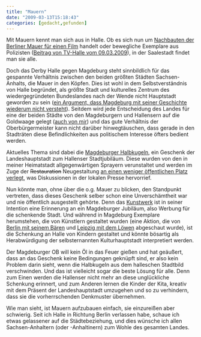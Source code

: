 ```yaml
---
title: "Mauern"
date: "2009-03-13T15:18:43"
categories: [gedacht,gefunden]
---
```


Mit Mauern kennt man sich aus in Halle. Ob es sich nun um [Nachbauten der Berliner Mauer für einen Film](http://www.mz-web.de/servlet/ContentServer?pagename=ksta/page&atype=ksArtikel&aid=1236150453832&calledPageId=987490165154) handelt oder bewegliche Exemplare aus Polizisten ([Beitrag von TV-Halle vom 09.03.2009](http://www.tvhalle.de/index.php?option=com_content&task=view&id=404&Itemid=84)), in der Saalestadt findet man sie alle.

Doch das Derby Halle gegen Magdeburg steht sinnbildlich für das gespannte Verhältnis zwischen den beiden größten Städten Sachsen-Anhalts, die Mauer in den Köpfen. Dies ist wohl in dem Selbstverständnis von Halle begründet, als größte Stadt und kulturelles Zentrum des wiedergegründeten Bundeslandes nach der Wende nicht Hauptstadt geworden zu sein ([ein Argument, dass Magdeburg mit seiner Geschichte wiederum nicht versteht](http://sanity.madcynic.com/2009/01/26/wie-man-eine-stadt-vor-den-kopf-stost/)). Seitdem wird jede Entscheidung des Landes für eine der beiden Städte von den Magdeburgern und Hallensern auf die Goldwaage gelegt ([auch von mir](/blog/2008/09/25/eu-bestatigt-it-always-rains-on-me/)) und das gute Verhältnis der Oberbürgermeister kann nicht darüber hinwegtäuschen, dass gerade in den Stadträten diese Befindlichkeiten aus politischem Interesse öfters bedient werden.

Aktuelles Thema sind dabei die [Magdeburger Halbkugeln](http://www.flickr.com/photos/7891209@N04/3314619976/), ein Geschenk der Landeshauptstadt zum Hallenser Stadtjubiläum. Diese wurden von den in meiner Heimatstadt allgegenwärtigen Sprayern verunstaltet und werden im Zuge der ~~Restauration~~ Neugestaltung [an einen weniger öffentlichen Platz verlegt](http://www.halleforum.de/Halle-Nachrichten/Halbkugeln-kommen-in-EinsteinKita/19798), was Diskussionen in der lokalen Presse hervorrief.

Nun könnte man, ohne über die o.g. Mauer zu blicken, den Standpunkt vertreten, dass dieses Geschenk selber schon eine Unverschämtheit war und nie öffentlich ausgestellt gehörte. Denn das [Kunstwerk](http://www.magdeburger-halbkugeln.de/) ist in seiner Intention eine Erinnerung an ein Magdeburger Jubiläum, also Werbung für die schenkende Stadt. Und während in Magdeburg Exemplare herumstehen, die von Künstlern gestaltet wurden (eine Aktion, die von [Berlin mit seinem Bären](http://www.buddy-baer.com/de.html) und [Leipzig mit dem Löwen](http://de.wikipedia.org/wiki/Tierparaden) abgeschaut wurde), ist die Schenkung an Halle von Kindern gestaltet und könnte bösartig als Herabwürdigung der selbsternannten Kulturhauptstadt interpretiert werden.

Der Magdeburger OB will kein Öl in das Feuer gießen und hat geäußert, dass an das Geschenk keine Bedingungen geknüpft sind, er also kein Problem darin sieht, wenn die Halbkugeln aus dem halleschen Stadtbild verschwinden. Und das ist vielleicht sogar die beste Lösung für alle. Denn zum Einen werden die Hallenser nicht mehr an diese unglückliche Schenkung erinnert, und zum Anderen lernen die Kinder der Kita, kreativ mit dem Präsent der Landeshauptstadt umzugehen und so zu verhindern, dass sie die vorherrschenden Denkmuster übernehmen.

Wie man sieht, ist Mauern aufzubauen einfach, sie einzureißen aber schwierig. Seit ich Halle in Richtung Berlin verlassen habe, schaue ich etwas gelassener auf die Städtebeziehung, und dies wünsche ich allen Sachsen-Anhaltern (oder -Anhaltinern) zum Wohle des gesamten Landes.
